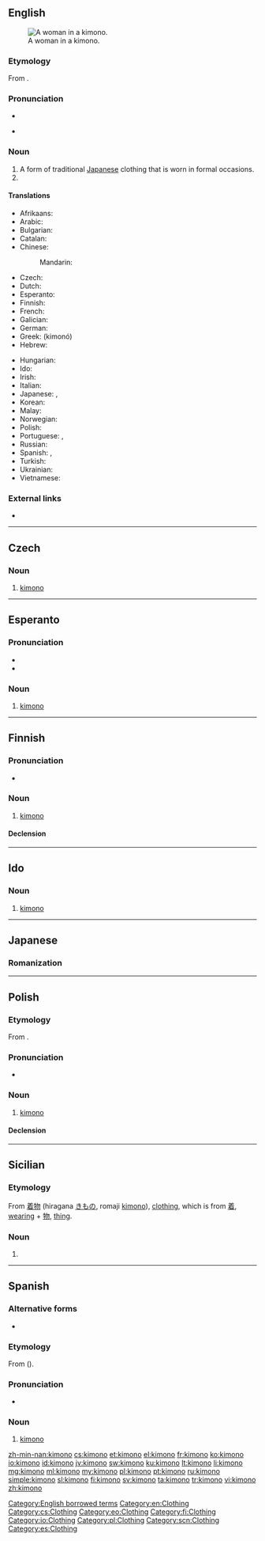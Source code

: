 {{also|kimonó|Kimono}}
==English==
[[Image:Chen Chengpo 1926.jpg|thumb|right|A woman in a kimono.]]

===Etymology===
From {{etyl|ja|en}} {{term|着物|tr=kimono|lang=ja}}.

===Pronunciation===
* {{audio|en-us-kimono.ogg|Audio (US)}}
* {{a|US}} {{IPA|/kɪˈmoʊˌnoʊ/}}

===Noun===
{{en-noun|pl=kimono|pl2=kimonos}}

# A form of traditional [[Japanese]] clothing that is worn in formal occasions.
# {{plural of|kimono}}

====Translations====
{{trans-top|traditional Japanese clothing}}
* Afrikaans: {{t|af|kimono}}
* Arabic: {{t-|ar|كيمونو|tr=kīmūnū}}
* Bulgarian: {{t-|bg|кимоно|n|tr=kimono}}
* Catalan: {{t-|ca|quimono|m}}
* Chinese:
*: Mandarin: {{t-|cmn|和服|tr=héfú|sc=Hani}}
* Czech: {{t+|cs|kimono|n}}
* Dutch: {{t|nl|kimono|m}}
* Esperanto: {{t-|eo|kimono}}
* Finnish: {{t+|fi|kimono}}
* French: {{t+|fr|kimono|m}}
* Galician: {{t-|gl|quimono|m}}
* German: {{t-|de|Kimono|m}}
* Greek: {{t+|el|κιμονό|n}} (kimonó)
* Hebrew: {{t+|he|קימונו}}
{{trans-mid}}
* Hungarian: {{t+|hu|kimonó}}
* Ido: {{t+|io|kimono}}
* Irish: {{t|ga|cimeonó|m}}
* Italian: {{t-|it|chimono|m}}
* Japanese: {{t+|ja|着物|tr=kimono}}, {{t+|ja|和服|tr=wafuku}}
* Korean: {{t+|ko|기모노|sc=Hang}}
* Malay: {{t-|ms|kimono}}
* Norwegian: {{t-|no|kimono|m}}
* Polish: {{t+|pl|kimono|n}}
* Portuguese: {{t+|pt|quimono|m}}, {{t+|pt|kimono|m}}
* Russian: {{t+|ru|кимоно|n|tr=kimonó}}
* Spanish: {{t-|es|kimono|m}}, {{t+|es|quimono|m}}
* Turkish: {{t+|tr|kimono}}
* Ukrainian: {{t+|uk|кімоно|n|tr=kimonó}}
* Vietnamese: {{t+|vi|kimono}}
{{trans-bottom}}

===External links===
* {{pedia}}

[[Category:English borrowed terms]]
[[Category:en:Clothing]]

----

==Czech==

===Noun===
{{cs-noun|g=n}}

# [[#English|kimono]] {{gloss|traditional Japanese clothing that is worn in formal occasions}}

[[Category:cs:Clothing]]

----

==Esperanto==

===Pronunciation===
* {{IPA|/kiˈmono/|lang=eo}}
* {{hyphenation|ki|mo|no}}

===Noun===
{{eo-noun}}

# [[#English|kimono]]

[[Category:eo:Clothing]]

----

==Finnish==

===Pronunciation===
* {{rhymes|ono|lang=fi}}

===Noun===
{{fi-noun}}

# [[#English|kimono]]

====Declension====
{{fi-decl-palvelu|kimon}}

[[Category:fi:Clothing]]

----

==Ido==

===Noun===
{{io-noun|kimon}}

# [[#English|kimono]]

[[Category:io:Clothing]]

----

==Japanese==

===Romanization===
{{ja-romaji|きもの}}

----

==Polish==

===Etymology===
From {{etyl|ja|pl}} {{term|着物|tr=kimono|lang=ja}}.

===Pronunciation===
* {{audio|Pl-kimono.ogg|Audio}}

===Noun===
{{head|pl|noun|g=n}}

# [[#English|kimono]]

====Declension====
{{pl-decl-noun
|kimono|kimona
|kimona|kimon
|kimonu|kimonom
|kimono|kimona
|kimonem|kimonami
|kimonie|kimonach
|kimono|kimona
}}

[[Category:pl:Clothing]]

----

==Sicilian==

===Etymology===
From {{etyl|ja|scn}} [[着物]] (hiragana [[きもの]], romaji [[kimono]]), [[clothing]], which is from [[着]], [[wearing]] + [[物]], [[thing]].

===Noun===
{{scn-noun|kimon|m|o|o}}

# {{alternative form of|chimonu|lang=scn}}

[[Category:scn:Clothing]]

----

==Spanish==

===Alternative forms===
* {{l|es|quimono}}
{{wikipedia|lang=es}}

===Etymology===
From {{etyl|ja|es}} {{term|着物|lang=ja}} ({{term|きもの|sc=Jpan|tr=kimono|lit=wearing thing|lang=ja}}).

===Pronunciation===
* {{IPA|/ki.ˈmo.no/|lang=es}}

===Noun===
{{es-noun|m}}

# [[#English|kimono]]

[[Category:es:Clothing]]

[[zh-min-nan:kimono]]
[[cs:kimono]]
[[et:kimono]]
[[el:kimono]]
[[fr:kimono]]
[[ko:kimono]]
[[io:kimono]]
[[id:kimono]]
[[jv:kimono]]
[[sw:kimono]]
[[ku:kimono]]
[[lt:kimono]]
[[li:kimono]]
[[mg:kimono]]
[[ml:kimono]]
[[my:kimono]]
[[pl:kimono]]
[[pt:kimono]]
[[ru:kimono]]
[[simple:kimono]]
[[sl:kimono]]
[[fi:kimono]]
[[sv:kimono]]
[[ta:kimono]]
[[tr:kimono]]
[[vi:kimono]]
[[zh:kimono]]